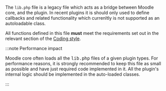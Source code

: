 The `lib.php` file is a legacy file which acts as a bridge between Moodle core, and the plugin. In recent plugins it is should only used to define callbacks and related functionality which currenltly is not supported as an autoloadable class.

All functions defined in this file **must** meet the requirements set out in the relevant section of the [Coding style](/general/development/policies/codingstyle#Functions-and-Methods).

:::note Performance impact

Moodle core often loads all the <tt>lib.php</tt> files of a given plugin types. For performance reasons, it is strongly recommended to keep this file as small as possible and have just required code implemented in it. All the plugin's internal logic should be implemented in the auto-loaded classes.

:::
